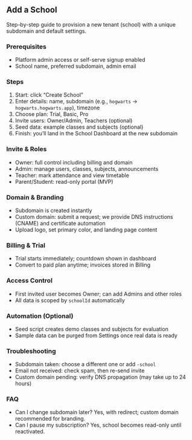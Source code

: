 ## Add a School

Step-by-step guide to provision a new tenant (school) with a unique subdomain and default settings.

### Prerequisites

- Platform admin access or self-serve signup enabled
- School name, preferred subdomain, admin email

### Steps

1. Start: click “Create School”
2. Enter details: name, subdomain (e.g., `hogwarts` → `hogwarts.hogwarts.app`), timezone
3. Choose plan: Trial, Basic, Pro
4. Invite users: Owner/Admin, Teachers (optional)
5. Seed data: example classes and subjects (optional)
6. Finish: you’ll land in the School Dashboard at the new subdomain

### Invite & Roles

- Owner: full control including billing and domain
- Admin: manage users, classes, subjects, announcements
- Teacher: mark attendance and view timetable
- Parent/Student: read-only portal (MVP)

### Domain & Branding

- Subdomain is created instantly
- Custom domain: submit a request; we provide DNS instructions (CNAME) and certificate automation
- Upload logo, set primary color, and landing page content

### Billing & Trial

- Trial starts immediately; countdown shown in dashboard
- Convert to paid plan anytime; invoices stored in Billing

### Access Control

- First invited user becomes Owner; can add Admins and other roles
- All data is scoped by `schoolId` automatically

### Automation (Optional)

- Seed script creates demo classes and subjects for evaluation
- Sample data can be purged from Settings once real data is ready

### Troubleshooting

- Subdomain taken: choose a different one or add `-school`
- Email not received: check spam, then re-send invite
- Custom domain pending: verify DNS propagation (may take up to 24 hours)

### FAQ

- Can I change subdomain later? Yes, with redirect; custom domain recommended for branding.
- Can I pause my subscription? Yes, school becomes read-only until reactivated.




